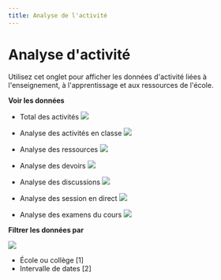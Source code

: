 ```yaml
--- 
title: Analyse de l'activité
--- 
```


# Analyse d'activité

Utilisez cet onglet pour afficher les données d'activité liées à l'enseignement, à l'apprentissage et aux ressources de l'école. 
 
 
**Voir les données** 
 
- Total des activités
![](/img/ulearning/admin/data07.png)


- Analyse des activités en classe 
 ![](/img/ulearning/admin/data08.png) 

 - Analyse des ressources 
 ![](/img/ulearning/admin/data09.png) 

 - Analyse des devoirs 
 ![](/img/ulearning/admin/data10.png) 

 - Analyse des discussions
 ![](/img/ulearning/admin/data11.png) 

 - Analyse des session en direct 
 ![](/img/ulearning/admin/data12.png) 

 - Analyse des examens du cours 
 ![](/img/ulearning/admin/data13.png) 

 **Filtrer les données par** 

 ![](/img/ulearning/admin/data14.png) 
 - École ou collège [1] 
 - Intervalle de dates [2]

